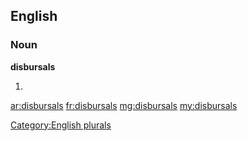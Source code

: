 ==English==

===Noun===
'''disbursals'''

# {{plural of|disbursal}}

[[Category:English plurals]]

[[ar:disbursals]]
[[fr:disbursals]]
[[mg:disbursals]]
[[my:disbursals]]